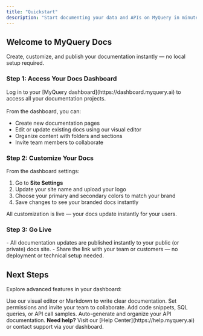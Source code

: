 ```yaml
---
title: "Quickstart"
description: "Start documenting your data and APIs on MyQuery in minutes"
---
```


## Welcome to MyQuery Docs

Create, customize, and publish your documentation instantly — no local setup required.

### Step 1: Access Your Docs Dashboard

<AccordionGroup>
  <Accordion icon="dashboard" title="Open your Documentation Dashboard">
    Log in to your [MyQuery dashboard](https://dashboard.myquery.ai) to access all your documentation projects.
    <br /><br />
    From the dashboard, you can:
    <ul>
      <li>Create new documentation pages</li>
      <li>Edit or update existing docs using our visual editor</li>
      <li>Organize content with folders and sections</li>
      <li>Invite team members to collaborate</li>
    </ul>
  </Accordion>
</AccordionGroup>

### Step 2: Customize Your Docs

<AccordionGroup>
  <Accordion icon="palette" title="Brand your documentation site">
    From the dashboard settings:
    <ol>
      <li>Go to <b>Site Settings</b></li>
      <li>Update your site name and upload your logo</li>
      <li>Choose your primary and secondary colors to match your brand</li>
      <li>Save changes to see your branded docs instantly</li>
    </ol>
    <Tip>All customization is live — your docs update instantly for your users.</Tip>
  </Accordion>
</AccordionGroup>

### Step 3: Go Live

<Accordion icon="rocket" title="Publish and share">
  - All documentation updates are published instantly to your public (or private) docs site.
  - Share the link with your team or customers — no deployment or technical setup needed.
</Accordion>

## Next Steps

Explore advanced features in your dashboard:

<CardGroup cols={2}>

<Card title="Write Content" icon="pen-to-square" href="/essentials/markdown">
  Use our visual editor or Markdown to write clear documentation.
</Card>

<Card title="Manage Access" icon="users" href="/essentials/collaboration">
  Set permissions and invite your team to collaborate.
</Card>

<Card title="Embed Code Examples" icon="square-code" href="/essentials/code">
  Add code snippets, SQL queries, or API call samples.
</Card>

<Card title="API Reference" icon="code" href="/api-reference/introduction">
  Auto-generate and organize your API documentation.
</Card>

</CardGroup>

<Note>
  <strong>Need help?</strong> Visit our [Help Center](https://help.myquery.ai) or contact support via your dashboard.
</Note>
